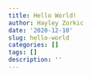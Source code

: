 ```yaml
---
title: Hello World!
author: Hayley Zorkic
date: '2020-12-10'
slug: hello-world
categories: []
tags: []
description: ''
---
```

